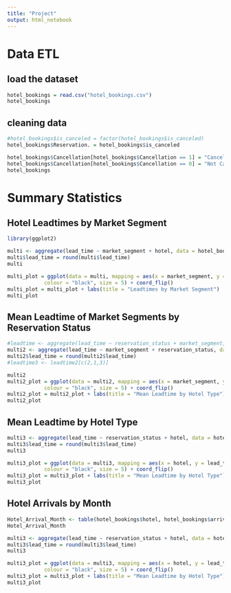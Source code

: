 ```yaml
---
title: "Project"
output: html_notebook
---
```

# Data ETL
## load the dataset
```r
hotel_bookings = read.csv("hotel_bookings.csv")
hotel_bookings
```
## cleaning data
```r
#hotel_bookings$is_canceled = factor(hotel_bookings$is_canceled)
hotel_bookings$Reservation. = hotel_bookings$is_canceled

hotel_bookings$Cancellation[hotel_bookings$Cancellation == 1] = "Canceled"
hotel_bookings$Cancellation[hotel_bookings$Cancellation == 0] = "Not Canceled"
hotel_bookings
```

# Summary Statistics

## Hotel Leadtimes by Market Segment
```r
library(ggplot2)

multi <- aggregate(lead_time ~ market_segment + hotel, data = hotel_bookings, FUN = mean)
multi$lead_time = round(multi$lead_time)
multi

multi_plot = ggplot(data = multi, mapping = aes(x = market_segment, y = lead_time, fill = hotel)) + xlab("Market Segment") + ylab("Lead Time (Rounded to Nearest day)") + geom_col()+ geom_text(aes(label=lead_time), position = position_stack(vjust= 0.5),
            colour = "black", size = 5) + coord_flip()
multi_plot = multi_plot + labs(title = "Leadtimes by Market Segment")
multi_plot
```
## Mean Leadtime of Market Segments by Reservation Status
```r
#leadtime <- aggregate(lead_time ~ reservation_status + market_segment, data = hotel_bookings, FUN = mean)
multi2 <- aggregate(lead_time ~ market_segment + reservation_status, data = hotel_bookings, FUN = mean)
multi2$lead_time = round(multi2$lead_time)
#leadtime3 <- leadtime2[c(2,1,3)]

multi2
multi2_plot = ggplot(data = multi2, mapping = aes(x = market_segment, y = lead_time, fill = reservation_status)) + xlab("Hotel Type") + ylab("Lead Time (Rounded to Nearest day)") + geom_col()+ geom_text(aes(label=lead_time), position = position_stack(vjust= 0.5),
            colour = "black", size = 5) + coord_flip()
multi2_plot = multi2_plot + labs(title = "Mean Leadtime by Hotel Type")
multi2_plot
```
## Mean Leadtime by Hotel Type
```r
multi3 <- aggregate(lead_time ~ reservation_status + hotel, data = hotel_bookings, FUN = mean)
multi3$lead_time = round(multi3$lead_time)
multi3

multi3_plot = ggplot(data = multi3, mapping = aes(x = hotel, y = lead_time, fill = reservation_status)) + xlab("Hotel Type") + ylab("Lead Time (Rounded to Nearest day)") + geom_col()+ geom_text(aes(label=lead_time), position = position_stack(vjust= 0.5),
            colour = "black", size = 5) + coord_flip()
multi3_plot = multi3_plot + labs(title = "Mean Leadtime by Hotel Type")
multi3_plot
```
## Hotel Arrivals by Month
```r
Hotel_Arrival_Month <- table(hotel_bookings$hotel, hotel_bookings$arrival_date_month)
Hotel_Arrival_Month

multi3 <- aggregate(lead_time ~ reservation_status + hotel, data = hotel_bookings, FUN = mean)
multi3$lead_time = round(multi3$lead_time)
multi3

multi3_plot = ggplot(data = multi3, mapping = aes(x = hotel, y = lead_time, fill = reservation_status)) + xlab("Hotel Type") + ylab("Lead Time (Rounded to Nearest day)") + geom_col()+ geom_text(aes(label=lead_time), position = position_stack(vjust= 0.5),
            colour = "black", size = 5) + coord_flip()
multi3_plot = multi3_plot + labs(title = "Mean Leadtime by Hotel Type")
multi3_plot

```

